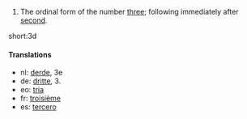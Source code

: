 # The ordinal form of the number [[three]]; following immediately after [[second]].

short:3d

====Translations====

*nl: [[derde]], 3e
*de: [[dritte]], 3.
*eo: [[tria]]
*fr: [[troisième]]
*es: [[tercero]]